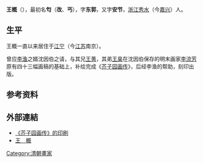 {{Otheruses|other=名为王概的其他人物|王槩 (正統進士)}}
{{Otheruses|other=名为王安节的其他人物|王安节}}

'''王概'''（{{bd|？||？}}），最初名'''匄'''（'''改'''、'''丐'''），字'''东郭'''，又字'''安节'''，[[浙江|浙江]][[秀水縣|秀水]]（今[[嘉兴|嘉兴]]）人。

== 生平 ==
王概一直以来居住于[[江宁|江宁]]（今[[江苏|江苏]]南京）。

曾应[[李渔|李渔]]之婿沈因伯之请，与其兄[[王蓍|王蓍]]，其弟[[王臬|王臬]]在沈因伯保存的明末画家[[李流芳|李流芳]]原有四十三幅画稿的基础上，补绘完成《[[芥子园画传|芥子园画传]]》，后经李渔的帮助，刻印出版。

== 参考资料 ==
{{reflist}}

==外部連結==
* [http://www.kepu.net.cn/gb/civilization/printing/evolve/evl642_02.html 《芥子园画传》的印刷] {{Wayback|url=http://www.kepu.net.cn/gb/civilization/printing/evolve/evl642_02.html |date=20120130174652 }}
* [http://zjtz.zjol.com.cn/05zjtz/system/2005/11/29/006382945.shtml 王　概]{{dead link|date=2018年3月 |bot=InternetArchiveBot |fix-attempted=yes }}

{{Authority control}}

{{DEFAULTSORT:}}
[[Category:清朝畫家|Category:清朝畫家]]